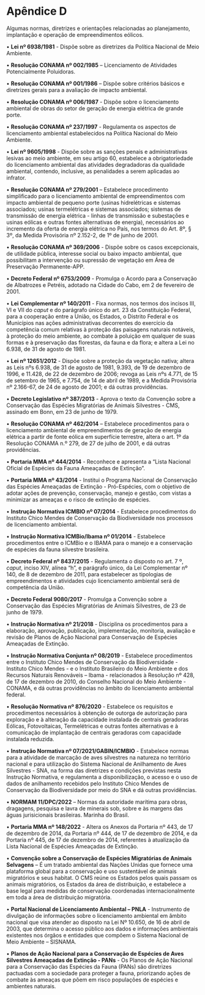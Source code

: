 # Apêndice D {- #apendiceD}


Algumas normas, diretrizes e orientações relacionadas ao planejamento, implantação e operação de empreendimentos eólicos.  


•	**Lei nº 6938/1981** - Dispõe sobre as diretrizes da Política Nacional de Meio Ambiente.  

•	**Resolução CONAMA nº 002/1985** – Licenciamento de Atividades Potencialmente Poluidoras.  

•	**Resolução CONAMA nº 001/1986** – Dispõe sobre critérios básicos e diretrizes gerais para a avaliação de impacto ambiental.  

•	**Resolução CONAMA nº 006/1987** - Dispõe sobre o licenciamento ambiental de obras do setor de geração de energia elétrica de grande porte.  

•	**Resolução CONAMA nº 237/1997** - Regulamenta os aspectos de licenciamento ambiental estabelecidos na Política Nacional do Meio Ambiente.  

•	**Lei nº 9605/1998** - Dispõe sobre as sanções penais e administrativas lesivas ao meio ambiente, em seu artigo 60, estabelece a obrigatoriedade do licenciamento ambiental das atividades degradadoras da qualidade ambiental, contendo, inclusive, as penalidades a serem aplicadas ao infrator.  

•	**Resolução CONAMA nº 279/2001** – Estabelece procedimento simplificado para o licenciamento ambiental de empreendimentos com impacto ambiental de pequeno porte (usinas hidrelétricas e sistemas associados; usinas termelétricas e sistemas associados; sistemas de transmissão de energia elétrica - linhas de transmissão e subestações e usinas eólicas e outras fontes alternativas de energia), necessários ao incremento da oferta de energia elétrica no País, nos termos do Art. 8º, § 3º, da Medida Provisória nº 2.152-2, de 1º de junho de 2001.  

•	**Resolução CONAMA nº 369/2006** - Dispõe sobre os casos excepcionais, de utilidade pública, interesse social ou baixo impacto ambiental, que possibilitam a intervenção ou supressão de vegetação em Área de Preservação Permanente-APP. 

•   **Decreto Federal nº 6753/2009** - Promulga o Acordo para a Conservação de Albatrozes e Petréis, adotado na Cidade do Cabo, em 2 de fevereiro de 2001.  


•   **Lei Complementar nº 140/2011** - Fixa normas, nos termos dos incisos III, VI e VII do *caput* e do parágrafo único do art. 23 da Constituição Federal, para a cooperação entre a União, os Estados, o Distrito Federal e os Municípios nas ações administrativas decorrentes do exercício da competência comum relativas à proteção das paisagens naturais notáveis, à proteção do meio ambiente, ao combate à poluição em qualquer de suas formas e à preservação das florestas, da fauna e da flora; e altera a Lei no 6.938, de 31 de agosto de 1981.  


•	**Lei nº 12651/2012** - Dispõe sobre a proteção da vegetação nativa; altera as Leis nºs 6.938, de 31 de agosto de 1981, 9.393, de 19 de dezembro de 1996, e 11.428, de 22 de dezembro de 2006; revoga as Leis nºs 4.771, de 15 de setembro de 1965, e 7.754, de 14 de abril de 1989, e a Medida Provisória nº 2.166-67, de 24 de agosto de 2001; e dá outras providências.  

•	**Decreto Legislativo nº 387/2013** - Aprova o texto da Convenção sobre a Conservação das Espécies Migratórias de Animais Silvestres - CMS, assinado em Bonn, em 23 de junho de 1979.  


•	**Resolução CONAMA nº 462/2014** – Estabelece procedimentos para o licenciamento ambiental de empreendimentos de geração de energia elétrica a partir de fonte eólica em superfície terrestre, altera o art. 1º da Resolução CONAMA n.º 279, de 27 de julho de 2001, e dá outras providências.  

•	**Portaria MMA nº 444/2014** - Reconhece e apresenta a “Lista Nacional Oficial de Espécies da Fauna Ameaçadas de Extinção”.  


•   **Portaria MMA nº 43/2014** - Institui o Programa Nacional de Conservação das Espécies Ameaçadas de Extinção - Pró-Espécies, com o objetivo de adotar ações de prevenção, conservação, manejo e gestão, com vistas a minimizar as ameaças e o risco de extinção de espécies.  


•	**Instrução Normativa ICMBIO nº 07/2014** - Estabelece procedimentos do Instituto Chico Mendes de Conservação da Biodiversidade nos processos de licenciamento ambiental.  


•   **Instrução Normativa ICMBio/Ibama nº 01/2014** - Estabelece procedimentos entre o ICMBio e o IBAMA para o manejo e a conservação de espécies da fauna silvestre brasileira.  


•   **Decreto Federal nº 8437/2015** - Regulamenta o disposto no art. 7 º, *caput*, inciso XIV, alínea “h”, e parágrafo único, da Lei Complementar nº 140, de 8 de dezembro de 2011, para estabelecer as tipologias de empreendimentos e atividades cujo licenciamento ambiental será de competência da União.  


•   **Decreto Federal 9080/2017** - Promulga a Convenção sobre a Conservação das Espécies Migratórias de Animais Silvestres, de 23 de junho de 1979.  


•   **Instrução Normativa nº 21/2018** - Disciplina os procedimentos para a elaboração, aprovação, publicação, implementação, monitoria, avaliação e revisão de Planos de Ação Nacional para Conservação de Espécies Ameaçadas de Extinção.  


•   **Instrução Normativa Conjunta nº 08/2019** - Estabelece procedimentos entre o Instituto Chico Mendes de Conservação da Biodiversidade - Instituto Chico Mendes - e o Instituto Brasileiro do Meio Ambiente e dos Recursos Naturais Renováveis – Ibama - relacionados à Resolução nº 428, de 17 de dezembro de 2010, do Conselho Nacional do Meio Ambiente - CONAMA, e dá outras providências no âmbito do licenciamento ambiental federal.  


•	**Resolução Normativa nº 876/2020** - Estabelece os requisitos e procedimentos necessários à obtenção de outorga de autorização para exploração e à alteração da capacidade instalada de centrais geradoras Eólicas, Fotovoltaicas, Termelétricas e outras fontes alternativas e à comunicação de implantação de centrais geradoras com capacidade instalada reduzida.  


•   **Instrução Normativa nº 07/2021/GABIN/ICMBIO** - Estabelece normas para a atividade de marcação de aves silvestres na natureza no território nacional e para utilização do Sistema Nacional de Anilhamento de Aves Silvestres - SNA, na forma das diretrizes e condições previstas nesta Instrução Normativa, e regulamenta a disponibilização, o acesso e o uso de dados de anilhamento recebidos pelo Instituto Chico Mendes de Conservação da Biodiversidade por meio do SNA e dá outras providências.  


•   **NORMAM 11/DPC/2022** – Normas da autoridade marítima para obras, dragagens, pesquisa e lavra de minerais sob, sobre e às margens das águas jurisicionais brasileiras. Marinha do Brasil.  


•   **Portaria MMA nº 148/2022** - Altera os Anexos da Portaria nº 443, de 17 de dezembro de 2014, da Portaria nº 444, de 17 de dezembro de 2014, e da Portaria nº 445, de 17 de dezembro de 2014, referentes à atualização da Lista Nacional de Espécies Ameaçadas de Extinção.  


•	**Convenção sobre a Conservação de Espécies Migratórias de Animais Selvagens** – É um tratado ambiental das Nações Unidas que fornece uma plataforma global para a conservação e uso sustentável de animais migratórios e seus habitat. O CMS reúne os Estados pelos quais passam os animais migratórios, os Estados da área de distribuição, e estabelece a base legal para medidas de conservação coordenadas internacionalmente em toda a área de distribuição migratória.  

•	**Portal Nacional de Licenciamento Ambiental – PNLA** - Instrumento de divulgação de informações sobre o licenciamento ambiental em âmbito nacional que visa atender ao disposto na Lei Nº 10.650, de 16 de abril de 2003, que determina o acesso público aos dados e informações ambientais existentes nos órgãos e entidades que compõem o Sistema Nacional de Meio Ambiente – SISNAMA.  


•	**Planos de Ação Nacional para a Conservação de Espécies de Aves Silvestres Ameaçadas de Extinção - PANs** - Os Planos de Ação Nacional para a Conservação das Espécies da Fauna (PANs) são diretrizes pactuadas com a sociedade para proteger a fauna, priorizando ações de combate às ameaças que põem em risco populações de espécies e ambientes naturais.  